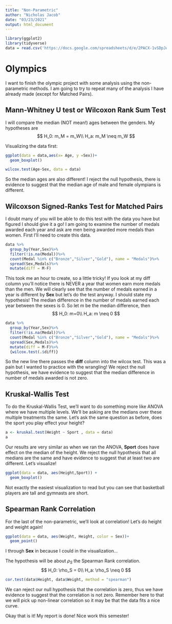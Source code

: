 ```yaml
---
title: "Non-Parametric"
author: "Nicholas Jacob"
date: "03/23/2021"
output: html_document
---
```


```r
library(ggplot2)
library(tidyverse)
data = read.csv('https://docs.google.com/spreadsheets/d/e/2PACX-1vSDpJqmVSks0f4vLzzcmcTfPJ8TSu4ziCNpTFy_fIY6LibZksRXzCfJYXj9qZd4NiofejxoYSkmLMwu/pub?output=csv')

```
# Olympics

I want to finish the olympic project with some analysis using the non-parametric methods.  I am going to try to repeat many of the analysis I have already made (except for Matched Pairs).

## Mann-Whitney U test or Wilcoxon Rank Sum Test

I will compare the median (NOT mean!) ages between the genders.  My hypotheses are
$$
H_0: m_M = m_W\\
H_a: m_M \neq m_W
$$

Visualizing the data first:
```r
ggplot(data = data,aes(x= Age, y =Sex))+
  geom_boxplot()
```
```r
wilcox.test(Age~Sex, data = data)
```
So the median ages are also different!  I reject the null hypothesis, there is evidence to suggest that the median age of male and female olympians is different.

## Wilcoxson Signed-Ranks Test for Matched Pairs

I doubt many of you will be able to do this test with the data you have but figured I should give it a go!  I am going to examine the number of medals awarded each year and ask are men being awarded more medals than women.  First I'll need to create this data.
```r
data %>%
  group_by(Year,Sex)%>%
  filter(!is.na(Medal))%>%
  count(Medal %in% c("Bronze","Silver","Gold"), name = "Medals")%>%
  spread(Sex,Medals)%>%
  mutate(diff = M-F)
```
This took me an hour to create, so a little tricky!  If you look at my diff column you'll notice there is NEVER a year that women earn more medals than the men.  We will clearly see that the number of medals earned in a year is different by **Sex** but let's do the test anyway.  I should state my hypothesis!  The median difference in the number of medals earned each year between the sexes is 0.  So let $m$ be the median difference, then
$$
H_0: m=0\\
H_a: m \neq 0
$$

```r
data %>%
  group_by(Year,Sex)%>%
  filter(!is.na(Medal))%>%
  count(Medal %in% c("Bronze","Silver","Gold"), name = "Medals")%>%
  spread(Sex,Medals)%>%
  mutate(diff = M-F)%>%
  {wilcox.test(.$diff)}

```
So the new line there passes the **diff** column into the wilcox test.  This was a pain but I wanted to practice with the wrangling!  We reject the null hypothesis, we have evidence to suggest that the median difference in number of medals awarded is not zero.

## Kruskal-Wallis Test

To do the Kruskal-Wallis Test, we'll want to do something more like ANOVA where we have multiple levels.  We'll be asking are the medians over these multiple treatments the same.  Let's ask the same question as before, does the sport you play effect your height?


```r
a <- kruskal.test(Height ~ Sport , data = data)
a
```
Our results are very similar as when we ran the ANOVA, **Sport** does have effect on the median of the height.  We reject the null hypothesis that all medians are the same and have evidence to suggest that at least two are different.  Let's visualize!
```r
ggplot(data = data, aes(Height,Sport)) +
  geom_boxplot()
```

Not exactly the easiest visualization to read but you can see that basketball players are tall and gymnasts are short.

##  Spearman Rank Correlation

For the last of the non-parametric, we'll look at correlation!  Let's do height and weight again!
```r
ggplot(data = data, aes(Weight, Height, color = Sex))+
  geom_point()
```

I through **Sex** in because I could in the visualization...

The hypothesis will be about $\rho_S$ the Spearman Rank correlation.
$$
H_0: \rho_S = 0\\
H_a: \rho_S \neq 0
$$

```r
cor.test(data$Height, data$Weight, method = "spearman")
```

We can reject our null hypothesis that the correlation is zero, thus we have evidence to suggest that the correlation is not zero.  Remember here to that we will pick up non-linear correlation so it may be that the data fits a nice curve.

Okay that is it!  My report is done!  Nice work this semester!